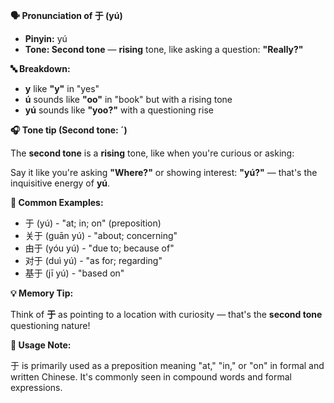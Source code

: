 **🗣️ Pronunciation of 于 (yú)**

- **Pinyin:** yú
- **Tone: Second tone** — **rising** tone, like asking a question: **"Really?"**

**🔤 Breakdown:**

- **y** like **"y"** in "yes"
- **ú** sounds like **"oo"** in "book" but with a rising tone
- **yú** sounds like **"yoo?"** with a questioning rise

**🎧 Tone tip (Second tone: ˊ)**

The **second tone** is a **rising** tone, like when you're curious or asking:

Say it like you're asking **"Where?"** or showing interest: **"yú?"** — that's the inquisitive
energy of **yú**.

**📝 Common Examples:**

- 于 (yú) - "at; in; on" (preposition)
- 关于 (guān yú) - "about; concerning"
- 由于 (yóu yú) - "due to; because of"
- 对于 (duì yú) - "as for; regarding"
- 基于 (jī yú) - "based on"

**💡 Memory Tip:**

Think of **于** as pointing to a location with curiosity — that's the **second tone** questioning
nature!

**📍 Usage Note:**

于 is primarily used as a preposition meaning "at," "in," or "on" in formal and written Chinese.
It's commonly seen in compound words and formal expressions.
